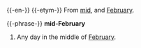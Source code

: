 {{-en-}}
{{-etym-}}
From [[mid]], and [[February]].

{{-phrase-}}
'''mid-February'''
# Any day in the middle of [[February]].